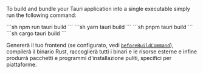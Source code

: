 
To build and bundle your Tauri application into a single executable simply run the following command:

<Tabs>
<TabItem label="npm">
```sh
npm run tauri build
```
</TabItem>
<TabItem label="Yarn">
```sh
yarn tauri build
```
</TabItem>
<TabItem label="pnpm">
```sh
pnpm tauri build
```
</TabItem>
<TabItem label="Cargo">
```sh
cargo tauri build
```
</TabItem>
</Tabs>

Genererà il tuo frontend (se configurato, vedi [`beforeBuildCommand`][beforebuildcommand]), compilerà il binario Rust, raccoglierà tutti i binari e le risorse esterne e infine produrrà pacchetti e programmi d'installazione puliti, specifici per piattaforme.

[beforebuildcommand]: /references/v2/config/#beforebuildcommand
